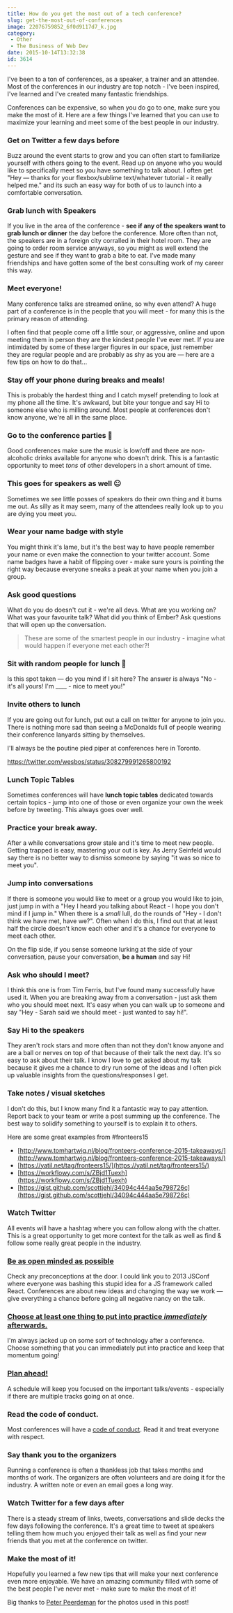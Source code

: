 ```yaml
---
title: How do you get the most out of a tech conference?
slug: get-the-most-out-of-conferences
image: 22076759852_6f0d9117d7_k.jpg
category:
 - Other
 - The Business of Web Dev
date: 2015-10-14T13:32:38
id: 3614
---
```


I've been to a ton of conferences, as a speaker, a trainer and an attendee. Most of the conferences in our industry are top notch - I've been inspired, I've learned and I've created many fantastic friendships.

Conferences can be expensive, so when you do go to one, make sure you make the most of it. Here are a few things I've learned that you can use to maximize your learning and meet some of the best people in our industry.

### Get on Twitter a few days before

Buzz around the event starts to grow and you can often start to familiarize yourself with others going to the event. Read up on anyone who you would like to specifically meet so you have something to talk about. I often get "Hey — thanks for your flexbox/sublime text/whatever tutorial - it really helped me." and its such an easy way for both of us to launch into a comfortable conversation.

### Grab lunch with Speakers

If you live in the area of the conference - **see if any of the speakers want to grab lunch or dinner** the day before the conference. More often than not, the speakers are in a foreign city corralled in their hotel room. They are going to order room service anyways, so you might as well extend the gesture and see if they want to grab a bite to eat. I've made many friendships and have gotten some of the best consulting work of my career this way.

### Meet everyone!

Many conference talks are streamed online, so why even attend? A huge part of a conference is in the people that you will meet - for many this is the primary reason of attending.

I often find that people come off a little sour, or aggressive, online and upon meeting them in person they are the kindest people I've ever met. If you are intimidated by some of these larger figures in our space, just remember they are regular people and are probably as shy as you are — here are a few tips on how to do that...

### Stay off your phone during breaks and meals!

This is probably the hardest thing and I catch myself pretending to look at my phone all the time. It's awkward, but bite your tongue and say Hi to someone else who is milling around. Most people at conferences don't know anyone, we're all in the same place.

### Go to the conference parties 🎉

Good conferences make sure the music is low/off and there are non-alcoholic drinks available for anyone who doesn't drink. This is a fantastic opportunity to meet _tons_ of other developers in a short amount of time.

### This goes for speakers as well 😐

Sometimes we see little posses of speakers do their own thing and it bums me out. As silly as it may seem, many of the attendees really look up to you are dying you meet you.

### Wear your name badge with style

You might think it's lame, but it's the best way to have people remember your name or even make the connection to your twitter account. Some name badges have a habit of flipping over - make sure yours is pointing the right way because everyone sneaks a peak at your name when you join a group.

### Ask good questions

What do you do doesn't cut it - we're all devs. What are you working on? What was your favourite talk? What did you think of Ember? Ask questions that will open up the conversation.

> These are some of the smartest people in our industry - imagine what would happen if everyone met each other?!

### Sit with random people for lunch 🍔

Is this spot taken — do you mind if I sit here? The answer is always "No - it's all yours! I'm \_\_\_\_ - nice to meet you!"

### Invite others to lunch

If you are going out for lunch, put out a call on twitter for anyone to join you. There is nothing more sad than seeing a McDonalds full of people wearing their conference lanyards sitting by themselves.

I'll always be the poutine pied piper at conferences here in Toronto.

https://twitter.com/wesbos/status/308279991265800192

### Lunch Topic Tables

Sometimes conferences will have **lunch topic tables** dedicated towards certain topics - jump into one of those or even organize your own the week before by tweeting. This always goes over well.

### Practice your break away.

After a while conversations grow stale and it's time to meet new people. Getting trapped is easy, mastering your out is key. As Jerry Seinfeld would say there is no better way to dismiss someone by saying "it was so nice to meet you".

### Jump into conversations

If there is someone you would like to meet or a group you would like to join, just jump in with a "Hey I heard you talking about React - I hope you don't mind if I jump in." When there is a _small_ lull, do the rounds of "Hey - I don't think we have met, have we?". Often when I do this, I find out that at least half the circle doesn't know each other and it's a chance for everyone to meet each other.

On the flip side, if you sense someone lurking at the side of your conversation, pause your conversation, **be a human** and say Hi!

### Ask who should I meet?

I think this one is from Tim Ferris, but I've found many successfully have used it. When you are breaking away from a conversation - just ask them who you should meet next. It's easy when you can walk up to someone and say "Hey - Sarah said we should meet - just wanted to say hi!".

### Say Hi to the speakers

They aren't rock stars and more often than not they don't know anyone and are a ball or nerves on top of that because of their talk the next day. It's so easy to ask about their talk. I know I love to get asked about my talk because it gives me a chance to dry run some of the ideas and I often pick up valuable insights from the questions/responses I get.

### Take notes / visual sketches

I don't do this, but I know many find it a fantastic way to pay attention. Report back to your team or write a post summing up the conference. The best way to solidify something to yourself is to explain it to others.

Here are some great examples from #fronteers15

* [http://www.tomhartwig.nl/blog/fronteers-conference-2015-takeaways/](http://www.tomhartwig.nl/blog/fronteers-conference-2015-takeaways/)
* [https://yatil.net/tag/fronteers15/](https://yatil.net/tag/fronteers15/)
* [https://workflowy.com/s/ZBjd1Tuexh](https://workflowy.com/s/ZBjd1Tuexh)
* [https://gist.github.com/scottjehl/34094c444aa5e798726c](https://gist.github.com/scottjehl/34094c444aa5e798726c)

### Watch Twitter

All events will have a hashtag where you can follow along with the chatter. This is a great opportunity to get more context for the talk as well as find & follow some really great people in the industry.

### [Be as open minded as possible](https://twitter.com/mchaste/status/654301045942812672)

Check any preconceptions at the door. I could link you to 2013 JSConf where everyone was bashing this stupid idea for a JS framework called React. Conferences are about new ideas and changing the way we work — give everything a chance before going all negative nancy on the talk.

### [Choose at least one thing to put into practice _immediately_ afterwards.](https://twitter.com/jeroenheijmans/status/654304019901489152)

I'm always jacked up on some sort of technology after a conference. Choose something that you can immediately put into practice and keep that momentum going!

### [Plan ahead!](https://twitter.com/antoniwan/status/654332586806919168)

A schedule will keep you focused on the important talks/events - especially if there are multiple tracks going on at once.

### Read the code of conduct.

Most conferences will have a [code of conduct](http://confcodeofconduct.com/). Read it and treat everyone with respect.

### Say thank you to the organizers

Running a conference is often a thankless job that takes months and months of work. The organizers are often volunteers and are doing it for the industry. A written note or even an email goes a long way.

### Watch Twitter for a few days after

There is a steady stream of links, tweets, conversations and slide decks the few days following the conference. It's a great time to tweet at speakers telling them how much you enjoyed their talk as well as find your new friends that you met at the conference on twitter.

### Make the most of it!

Hopefully you learned a few new tips that will make your next conference even more enjoyable. We have an amazing community filled with some of the best people I've never met - make sure to make the most of it!

Big thanks to [Peter Peerdeman](https://twitter.com/peterpeerdeman) for the photos used in this post!